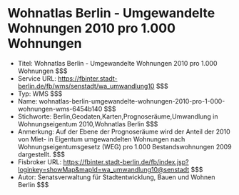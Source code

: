 # Wohnatlas Berlin - Umgewandelte Wohnungen 2010 pro 1.000 Wohnungen
- Titel: Wohnatlas Berlin - Umgewandelte Wohnungen 2010 pro 1.000 Wohnungen $$$
- Service URL: https://fbinter.stadt-berlin.de/fb/wms/senstadt/wa_umwandlung10 $$$
- Typ: WMS $$$
- Name: wohnatlas-berlin-umgewandelte-wohnungen-2010-pro-1-000-wohnungen-wms-6454b140 $$$
- Stichworte: Berlin,Geodaten,Karten,Prognoseräume,Umwandlung in Wohnungseigentum 2010,Wohnatlas Berlin $$$
- Anmerkung: Auf der Ebene der Prognoseräume wird der Anteil der 2010 von Miet- in Eigentum umgewandelten Wohnungen nach Wohnungseigentumsgesetz (WEG) pro 1.000 Bestandswohnungen 2009 dargestellt. $$$
- Fisbroker URL: https://fbinter.stadt-berlin.de/fb/index.jsp?loginkey=showMap&mapId=wa_umwandlung10@senstadt $$$
- Autor: Senatsverwaltung für Stadtentwicklung, Bauen und Wohnen Berlin $$$
